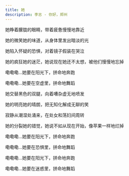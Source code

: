 ```yaml
---
title: 她
description: 李志 - 你好，郑州
---
```


她睁着朦胧的眼睛，带着疲惫慢慢地靠近

她的微笑她的味道，从身体里发出暗淡的光

她陷入怀疑的恐惧，对着镜子假装在哭泣

她的疯狂她的迷茫，她说现在她还不太想，被他们慢慢地忘掉

嘞嘞嘞...她要在阳光下，拼命地奔跑

嘞嘞嘞...她要在空虚里，拼命地舞蹈



她交替黑色的双腿，向着嘈杂虚无地喷发

她的明亮她的晴朗，把无知化解成无聊的笑

寂静从潮湿处涌来，在处女和荡妇间周转

她的分裂她的错觉，她说不如从现在开始，像苹果一样地烂掉

嘞嘞嘞...她要在阳光下，拼命地奔跑

嘞嘞嘞...她要在恐惧里，拼命地舞蹈

嘞嘞嘞...她要在阳光下，拼命地奔跑

嘞嘞嘞...她要在迷惑里，拼命地舞蹈

